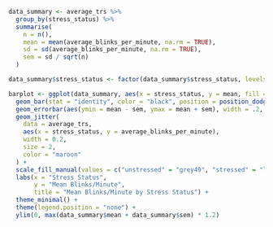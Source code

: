 ```r
data_summary <- average_trs %>%
  group_by(stress_status) %>%
  summarise(
    n = n(),
    mean = mean(average_blinks_per_minute, na.rm = TRUE),
    sd = sd(average_blinks_per_minute, na.rm = TRUE),
    sem = sd / sqrt(n)
  )

data_summary$stress_status <- factor(data_summary$stress_status, levels = c("unstressed", "stressed"))

barplot <- ggplot(data_summary, aes(x = stress_status, y = mean, fill = stress_status)) +
  geom_bar(stat = "identity", color = "black", position = position_dodge()) +
  geom_errorbar(aes(ymin = mean - sem, ymax = mean + sem), width = .2, position = position_dodge(.9)) +
  geom_jitter(
    data = average_trs, 
    aes(x = stress_status, y = average_blinks_per_minute), 
    width = 0.2, 
    size = 2, 
    color = "maroon"
  ) +
  scale_fill_manual(values = c("unstressed" = "grey49", "stressed" = "lightgrey")) +
  labs(x = "Stress Status",
       y = "Mean Blinks/Minute",
       title = "Mean Blinks/Minute by Stress Status") +
  theme_minimal() +
  theme(legend.position = "none") +
  ylim(0, max(data_summary$mean + data_summary$sem) * 1.2)
```

